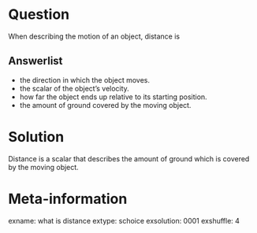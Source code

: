 Question
========
When describing the motion of an object, distance is

Answerlist
----------
* the direction in which the object moves.
* the scalar of the object's velocity.
* how far the object ends up relative to its starting position.
* the amount of ground covered by the moving object.

Solution
========
Distance is a scalar that describes the amount of ground which is covered by the moving object.

Meta-information
================
exname: what is distance
extype: schoice
exsolution: 0001
exshuffle: 4
